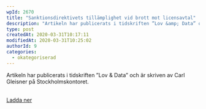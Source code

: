 ```yaml
---
wpId: 2670
title: "Sanktionsdirektivets tillämplighet vid brott mot licensavtal"
description: "Artikeln har publicerats i tidskriften ”Lov &amp; Data” och är skriven av Carl Gleisner på Stockholmskontoret."
type: post
createdAt: 2020-03-31T10:17:11
modifiedAt: 2020-03-31T10:25:02
authorId: 9
categories:
  - okategoriserad
---
```


Artikeln har publicerats i tidskriften ”Lov & Data” och är skriven av Carl Gleisner på Stockholmskontoret.

[  
](/app/uploads/2020/03/Gleisner-Sanktionsdirektivets-till%C3%A4mplighet-vid-brott-mot-licensavtal-1.pdf)[Ladda ner](/app/uploads/2020/03/Gleisner-Sanktionsdirektivets-till%C3%A4mplighet-vid-brott-mot-licensavtal-1.pdf)